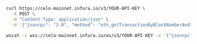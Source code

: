 
<Tabs>
  <TabItem value="cURL">

```bash
curl https://celo-mainnet.infura.io/v3/YOUR-API-KEY \
  -X POST \
  -H "Content-Type: application/json" \
  -d '{"jsonrpc": "2.0", "method": "eth_getTransactionByBlockNumberAndIndex", "params": ["0x5BAD55", "0x0"], "id":1}'
```

  </TabItem>
    <TabItem value="WSS">

```bash
wscat -c wss://celo-mainnet.infura.io/ws/v3/YOUR-API-KEY -x '{"jsonrpc": "2.0", "method": "eth_getTransactionByBlockNumberAndIndex", "params": ["0x5BAD55", "0x0"], "id":1}'
```

  </TabItem>
</Tabs>
